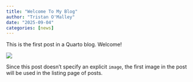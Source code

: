 ```yaml
---
title: "Welcome To My Blog"
author: "Tristan O'Malley"
date: "2025-09-04"
categories: [news]
---
```


This is the first post in a Quarto blog. Welcome!

![](thumbnail.jpg)

Since this post doesn't specify an explicit `image`, the first image in the post will be used in the listing page of posts.
